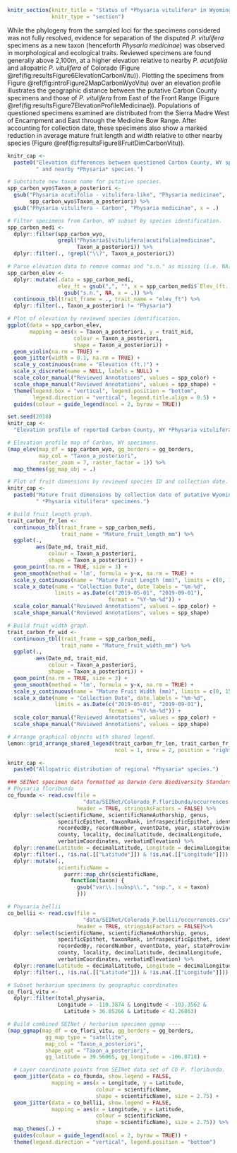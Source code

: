
```r

knitr_section(knitr_title = "Status of *Physaria vitulifera* in Wyoming",
              knitr_type = "section")
```

\paragraph{} While the phylogeny from the sampled loci for the specimens considered was not fully resolved, evidence for separation of the disputed *P. vitulifera* specimens as a new taxon (henceforth *Physaria medicinae*) was observed in morphological and ecological traits.  Reviewed specimens are found generally above 2,100m, at a higher elevation relative to nearby *P. acutifolia* and allopatric *P. vitulifera* of Colorado (Figure \@ref(fig:resultsFigure6ElevationCarbonVitu)).  Plotting the specimens from Figure \@ref(fig:introFigure2MapCarbonWyoVitu) over an elevation profile illustrates the geographic distance between the putative Carbon County specimens and those of *P. vitulifera* from East of the Front Range (Figure \@ref(fig:resultsFigure7ElevationProfileMedicinae)).  Populations of questioned specimens examined are distributed from the Sierra Madre West of Encampment and East through the Medicine Bow Range.  After accounting for collection date, these specimens also show a marked reduction in average mature fruit length and width relative to other nearby species (Figure \@ref(fig:resultsFigure8FruitDimCarbonVitu)).

```r

knitr_cap <-
  paste0("Elevation differences between questioned Carbon County, WY specimens",
         " and nearby *Physaria* species.")

# Substitute new taxon name for putative species.
spp_carbon_wyo$Taxon_a_posteriori <-
  gsub("Physaria acutifolia - vitulifera-like", "Physaria medicinae",
       spp_carbon_wyo$Taxon_a_posteriori) %>%
  gsub("Physaria vitulifera - Carbon", "Physaria medicinae", x = .)

# Filter specimens from Carbon, WY subset by species identification.
spp_carbon_medi <-
  dplyr::filter(spp_carbon_wyo,
                grepl("Physaria$|vitulifera|acutifolia|medicinae",
                      Taxon_a_posteriori)) %>%
  dplyr::filter(., !grepl("\\?", Taxon_a_posteriori))

# Parse elevation data to remove commas and "s.n." as missing (i.e. NA).
spp_carbon_elev <-
  dplyr::mutate(.data = spp_carbon_medi,
                elev_ft = gsub(",", "", x = spp_carbon_medi$`Elev_(ft.)`) %>%
                  gsub("s.n.", NA, x = .)) %>%
  continuous_tbl(trait_frame = ., trait_name = "elev_ft") %>%
  dplyr::filter(., Taxon_a_posteriori != "Physaria")

# Plot of elevation by reviewed species identification.
ggplot(data = spp_carbon_elev,
       mapping = aes(x = Taxon_a_posteriori, y = trait_mid,
                     colour = Taxon_a_posteriori,
                     shape = Taxon_a_posteriori)) +
  geom_violin(na.rm = TRUE) +
  geom_jitter(width = 0.1, na.rm = TRUE) +
  scale_y_continuous(name = "Elevation (ft.)") +
  scale_x_discrete(name = NULL, labels = NULL) +
  scale_color_manual("Reviewed Annotations", values = spp_color) +
  scale_shape_manual("Reviewed Annotations", values = spp_shape) +
  theme(legend.box = "vertical", legend.position = "bottom",
        legend.direction = "vertical", legend.title.align = 0.5) +
  guides(colour = guide_legend(ncol = 2, byrow = TRUE))

```

\clearpage

```r

set.seed(2018)
knitr_cap <-
  "Elevation profile of reported Carbon County, WY *Physaria vitulifera*."

# Elevation profile map of Carbon, WY specimens.
(map_elev(map_df = spp_carbon_wyo, gg_borders = gg_borders,
          map_col = "Taxon_a_posteriori",
          raster_zoom = 7, raster_factor = 1)) %>%
  map_themes(gg_map_obj = .)

```

\clearpage

```r

# Plot of fruit dimensions by reviewed species ID and collection date.
knitr_cap <-
  paste0("Mature fruit dimensions by collection date of putative Wyoming",
         " *Physaria vitulifera* specimens.")

# Build fruit length graph.
trait_carbon_fr_len <-
  continuous_tbl(trait_frame = spp_carbon_medi,
                 trait_name = "Mature_fruit_length_mm") %>%
  ggplot(.,
         aes(Date_md, trait_mid,
             colour = Taxon_a_posteriori,
             shape = Taxon_a_posteriori)) +
  geom_point(na.rm = TRUE, size = 3) +
  geom_smooth(method = 'lm', formula = y~x, na.rm = TRUE) +
  scale_y_continuous(name = "Mature Fruit Length (mm)", limits = c(0, 15)) +
  scale_x_date(name = "Collection Date", date_labels = "%m-%d",
               limits = as.Date(c("2019-05-01", "2019-09-01"),
                                format = "%Y-%m-%d")) +
  scale_color_manual("Reviewed Annotations", values = spp_color) +
  scale_shape_manual("Reviewed Annotations", values = spp_shape)

# Build fruit width graph.
trait_carbon_fr_wid <-
  continuous_tbl(trait_frame = spp_carbon_medi,
                 trait_name = "Mature_fruit_width_mm") %>%
  ggplot(.,
         aes(Date_md, trait_mid,
             colour = Taxon_a_posteriori,
             shape = Taxon_a_posteriori)) +
  geom_point(na.rm = TRUE, size = 3) +
  geom_smooth(method = 'lm', formula = y~x, na.rm = TRUE) +
  scale_y_continuous(name = "Mature Fruit Width (mm)", limits = c(0, 15)) +
  scale_x_date(name = "Collection Date", date_labels = "%m-%d",
               limits = as.Date(c("2019-05-01", "2019-09-01"),
                                format = "%Y-%m-%d")) +
  scale_color_manual("Reviewed Annotations", values = spp_color) +
  scale_shape_manual("Reviewed Annotations", values = spp_shape)

# Arrange graphical objects with shared legend.
lemon::grid_arrange_shared_legend(trait_carbon_fr_len, trait_carbon_fr_wid,
                                  ncol = 1, nrow = 2, position = "right")

```


```r

knitr_cap <-
  paste0("Allopatric distribution of regional *Physaria* species.")

### SEINet specimen data formatted as Darwin Core Biodiversity Standard ----
# Physaria floribunda
co_fbunda <- read.csv(file =
                        "data/SEINet/Colorado_P.floribunda/occurrences.csv",
                      header = TRUE, stringsAsFactors = FALSE) %>%
  dplyr::select(scientificName, scientificNameAuthorship, genus,
                specificEpithet, taxonRank, infraspecificEpithet, identifiedBy,
                recordedBy, recordNumber, eventDate, year, stateProvince,
                county, locality, decimalLatitude, decimalLongitude,
                verbatimCoordinates, verbatimElevation) %>%
  dplyr::rename(Latitude = decimalLatitude, Longitude = decimalLongitude) %>%
  dplyr::filter(., !is.na(.[["Latitude"]]) & !is.na(.[["Longitude"]])) %>%
  dplyr::mutate(.,
                scientificName =
                  purrr::map_chr(scientificName,
                    function(taxon) {
                      gsub("var\\.|subsp\\.", "ssp.", x = taxon)
                      }))

# Physaria bellii
co_bellii <- read.csv(file =
                        "data/SEINet/Colorado_P.bellii/occurrences.csv",
                      header = TRUE, stringsAsFactors = FALSE)%>%
  dplyr::select(scientificName, scientificNameAuthorship, genus,
                specificEpithet, taxonRank, infraspecificEpithet, identifiedBy,
                recordedBy, recordNumber, eventDate, year, stateProvince,
                county, locality, decimalLatitude, decimalLongitude,
                verbatimCoordinates, verbatimElevation) %>%
  dplyr::rename(Latitude = decimalLatitude, Longitude = decimalLongitude) %>%
  dplyr::filter(., !is.na(.[["Latitude"]]) & !is.na(.[["Longitude"]]))

# Subset herbarium specimens by geographic coordinates
co_flori_vitu <-
  dplyr::filter(total_physaria,
                Longitude > -110.3874 & Longitude < -103.3562 &
                  Latitude > 36.85266 & Latitude < 42.26863)

# Build combined SEINet / herbarium specimen ggmap ----
(map_ggmap(map_df = co_flori_vitu, gg_borders = gg_borders,
            gg_map_type = "satellite",
            map_col = "Taxon_a_posteriori",
            shape_opt = "Taxon_a_posteriori",
            gg_latitude = 39.56065, gg_longitude = -106.8718) +

  # Layer coordinate points from SEINet data set of CO P. floribunda.
  geom_jitter(data = co_fbunda, show.legend = FALSE,
              mapping = aes(x = Longitude, y = Latitude,
                            colour = scientificName,
                            shape = scientificName), size = 2.75) +
  geom_jitter(data = co_bellii, show.legend = FALSE,
              mapping = aes(x = Longitude, y = Latitude,
                            colour = scientificName,
                            shape = scientificName), size = 2.75)) %>%
  map_themes(.) +
  guides(colour = guide_legend(ncol = 2, byrow = TRUE)) +
  theme(legend.direction = "vertical", legend.position = "bottom")



```

